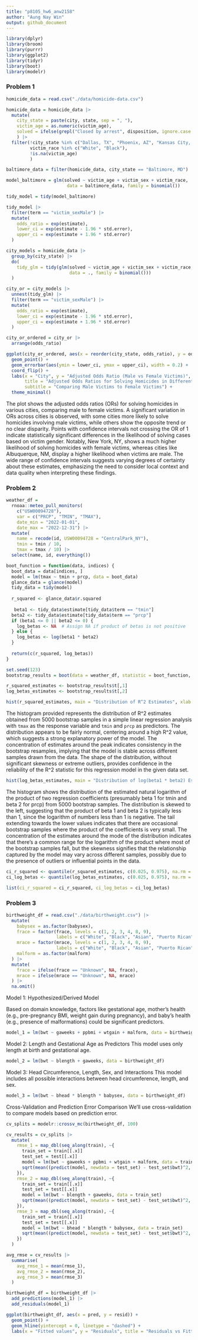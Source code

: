 ```yaml
---
title: "p8105_hw6_anw2158"
author: "Aung Nay Win"
output: github_document
---
```


```r
library(dplyr)
library(broom)
library(purrr)
library(ggplot2)
library(tidyr)
library(boot)
library(modelr)
```


### Problem 1

```r
homicide_data = read.csv("./data/homicide-data.csv")

homicide_data = homicide_data |> 
  mutate(
    city_state = paste(city, state, sep = ", "),
    victim_age = as.numeric(victim_age),
    solved = ifelse(grepl("Closed by arrest", disposition, ignore.case = TRUE), 1, 0)
    ) |> 
  filter(!city_state %in% c("Dallas, TX", "Phoenix, AZ", "Kansas City, MO", "Tulsa, AL"),
         victim_race %in% c("White", "Black"),
         !is.na(victim_age)
         )
```

```r
baltimore_data = filter(homicide_data, city_state == "Baltimore, MD")

model_baltimore = glm(solved ~ victim_age + victim_sex + victim_race, 
                       data = baltimore_data, family = binomial())

tidy_model = tidy(model_baltimore)

tidy_model |> 
  filter(term == "victim_sexMale") |> 
  mutate(
    odds_ratio = exp(estimate),
    lower_ci = exp(estimate - 1.96 * std.error),
    upper_ci = exp(estimate + 1.96 * std.error)
  )
```

```r
city_models = homicide_data |> 
  group_by(city_state) |> 
  do(
    tidy_glm = tidy(glm(solved ~ victim_age + victim_sex + victim_race, 
                        data = ., family = binomial()))
  )

city_or = city_models |> 
  unnest(tidy_glm) |> 
  filter(term == "victim_sexMale") |> 
  mutate(
    odds_ratio = exp(estimate),
    lower_ci = exp(estimate - 1.96 * std.error),
    upper_ci = exp(estimate + 1.96 * std.error)
  )
```

```r
city_or_ordered = city_or |> 
  arrange(odds_ratio)

ggplot(city_or_ordered, aes(x = reorder(city_state, odds_ratio), y = odds_ratio)) +
  geom_point() +
  geom_errorbar(aes(ymin = lower_ci, ymax = upper_ci), width = 0.2) +
  coord_flip() +  
  labs(x = "City", y = "Adjusted Odds Ratio (Male vs Female Victims)", 
       title = "Adjusted Odds Ratios for Solving Homicides in Different Cities",
       subtitle = "Comparing Male Victims to Female Victims") +
  theme_minimal()
```
The plot shows the adjusted odds ratios (ORs) for solving homicides in various cities, comparing male to female victims. A significant variation in ORs across cities is observed, with some cities more likely to solve homicides involving male victims, while others show the opposite trend or no clear disparity. Points with confidence intervals not crossing the OR of 1 indicate statistically significant differences in the likelihood of solving cases based on victim gender. Notably, New York, NY, shows a much higher likelihood of solving homicides with female victims, whereas cities like Albuquerque, NM, display a higher likelihood when victims are male. The wide range of confidence intervals suggests varying degrees of certainty about these estimates, emphasizing the need to consider local context and data quality when interpreting these findings.

### Problem 2

```r
weather_df = 
  rnoaa::meteo_pull_monitors(
    c("USW00094728"),
    var = c("PRCP", "TMIN", "TMAX"), 
    date_min = "2022-01-01",
    date_max = "2022-12-31") |>
  mutate(
    name = recode(id, USW00094728 = "CentralPark_NY"),
    tmin = tmin / 10,
    tmax = tmax / 10) |>
  select(name, id, everything())
```

```r
boot_function = function(data, indices) {
  boot_data = data[indices, ]
  model = lm(tmax ~ tmin + prcp, data = boot_data)
  glance_data = glance(model)
  tidy_data = tidy(model)
  
  r_squared <- glance_data$r.squared
  
   beta1 <- tidy_data$estimate[tidy_data$term == "tmin"]
  beta2 <- tidy_data$estimate[tidy_data$term == "prcp"]
  if (beta1 <= 0 || beta2 <= 0) {
    log_betas <- NA  # Assign NA if product of betas is not positive
  } else {
    log_betas <- log(beta1 * beta2)
  }
  
  return(c(r_squared, log_betas))
}

set.seed(123)  
bootstrap_results = boot(data = weather_df, statistic = boot_function, R = 5000)
```

```r
r_squared_estimates <- bootstrap_results$t[,1]
log_betas_estimates <- bootstrap_results$t[,2]
```

```r
hist(r_squared_estimates, main = "Distribution of R^2 Estimates", xlab = "R^2")
```
The histogram provided represents the distribution of R^2 estimates obtained from 5000 bootstrap samples in a simple linear regression analysis with `tmax` as the response variable and `tmin` and `prcp` as predictors. The distribution appears to be fairly normal, centering around a high R^2 value, which suggests a strong explanatory power of the model. The concentration of estimates around the peak indicates consistency in the bootstrap resamples, implying that the model is stable across different samples drawn from the data. The shape of the distribution, without significant skewness or extreme outliers, provides confidence in the reliability of the R^2 statistic for this regression model in the given data set.

```r
hist(log_betas_estimates, main = "Distribution of log(beta1 * beta2) Estimates", xlab = "log(beta1 * beta2)")
```
The histogram shows the distribution of the estimated natural logarithm of the product of two regression coefficients (presumably beta 1 for tmin and beta 2 for prcp) from 5000 bootstrap samples. The distribution is skewed to the left, suggesting that the product of 
beta 1 and beta 2 is typically less than 1, since the logarithm of numbers less than 1 is negative. The tail extending towards the lower values indicates that there are occasional bootstrap samples where the product of the coefficients is very small. The concentration of the estimates around the mode of the distribution indicates that there's a common range for the logarithm of the product where most of the bootstrap samples fall, but the skewness signifies that the relationship captured by the model may vary across different samples, possibly due to the presence of outliers or influential points in the data.

```r
ci_r_squared <- quantile(r_squared_estimates, c(0.025, 0.975), na.rm = TRUE)
ci_log_betas <- quantile(log_betas_estimates, c(0.025, 0.975), na.rm = TRUE)
```

```r
list(ci_r_squared = ci_r_squared, ci_log_betas = ci_log_betas)
```

### Problem 3

```r
birthweight_df = read.csv("./data/birthweight.csv") |> 
  mutate(
    babysex = as.factor(babysex),
    frace = factor(frace, levels = c(1, 2, 3, 4, 8, 9),
                   labels = c("White", "Black", "Asian", "Puerto Rican", "Other", "Unknown")),
    mrace = factor(mrace, levels = c(1, 2, 3, 4, 8, 9),
                   labels = c("White", "Black", "Asian", "Puerto Rican", "Other", "Unknown")),
    malform = as.factor(malform)
  ) |> 
  mutate(
    frace = ifelse(frace == "Unknown", NA, frace),
    mrace = ifelse(mrace == "Unknown", NA, mrace)
  ) |> 
  na.omit()
```

Model 1: Hypothesized/Derived Model

Based on domain knowledge, factors like gestational age, mother's health (e.g., pre-pregnancy BMI, weight gain during pregnancy), and baby's health (e.g., presence of malformations) could be significant predictors.
```r
model_1 = lm(bwt ~ gaweeks + ppbmi + wtgain + malform, data = birthweight_df)
```

Model 2: Length and Gestational Age as Predictors
This model uses only length at birth and gestational age.
```r
model_2 = lm(bwt ~ blength + gaweeks, data = birthweight_df)
```

Model 3: Head Circumference, Length, Sex, and Interactions
This model includes all possible interactions between head circumference, length, and sex.
```r
model_3 = lm(bwt ~ bhead * blength * babysex, data = birthweight_df)
```

Cross-Validation and Prediction Error Comparison
We'll use cross-validation to compare models based on prediction error.
```r
cv_splits = modelr::crossv_mc(birthweight_df, 100)

cv_results = cv_splits |>  
  mutate(
    rmse_1 = map_dbl(seq_along(train), ~{
      train_set = train[[.x]]
      test_set = test[[.x]]
      model = lm(bwt ~ gaweeks + ppbmi + wtgain + malform, data = train_set)
      sqrt(mean((predict(model, newdata = test_set) - test_set$bwt)^2, na.rm = TRUE))
    }),
    rmse_2 = map_dbl(seq_along(train), ~{
      train_set = train[[.x]]
      test_set = test[[.x]]
      model = lm(bwt ~ blength + gaweeks, data = train_set)
      sqrt(mean((predict(model, newdata = test_set) - test_set$bwt)^2, na.rm = TRUE))
    }),
    rmse_3 = map_dbl(seq_along(train), ~{
      train_set = train[[.x]]
      test_set = test[[.x]]
      model = lm(bwt ~ bhead * blength * babysex, data = train_set)
      sqrt(mean((predict(model, newdata = test_set) - test_set$bwt)^2, na.rm = TRUE))
    })
  )
```

```r
avg_rmse = cv_results |> 
  summarise(
    avg_rmse_1 = mean(rmse_1),
    avg_rmse_2 = mean(rmse_2),
    avg_rmse_3 = mean(rmse_3)
  )

birthweight_df = birthweight_df |> 
  add_predictions(model_1) |> 
  add_residuals(model_1)

ggplot(birthweight_df, aes(x = pred, y = resid)) +
  geom_point() +
  geom_hline(yintercept = 0, linetype = "dashed") +
  labs(x = "Fitted values", y = "Residuals", title = "Residuals vs Fitted Plot for Model 1")
```

